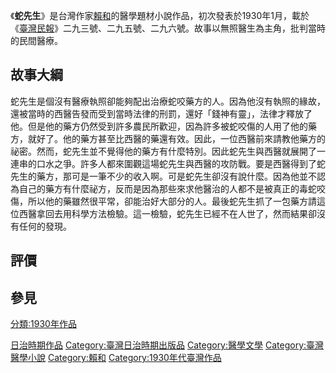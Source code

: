 《'''蛇先生'''》是台灣作家[[賴和|賴和]]的醫學題材小說作品，初次發表於1930年1月，載於《[[臺灣民報|臺灣民報]]》二九三號、二九五號、二九六號。故事以無照醫生為主角，批判當時的民間醫療。

==故事大綱==
蛇先生是個沒有醫療執照卻能夠配出治療蛇咬藥方的人。因為他沒有執照的緣故，還被當時的西醫告發而受到當時法律的刑罰，還好「錢神有靈」，法律才釋放了他。但是他的藥方仍然受到許多農民所歡迎，因為許多被蛇咬傷的人用了他的藥方，就好了。他的藥方甚至比西醫的藥還有效。因此，一位西醫前來請教他藥方的祕密。然而，蛇先生並不覺得他的藥方有什麼特別。因此蛇先生與西醫就展開了一連串的口水之爭。許多人都來圍觀這場蛇先生與西醫的攻防戰。要是西醫得到了蛇先生的藥方，那可是一筆不少的收入啊。可是蛇先生卻沒有說什麼。因為他並不認為自己的藥方有什麼祕方，反而是因為那些來求他醫治的人都不是被真正的毒蛇咬傷，所以他的藥雖然很平常，卻能治好大部分的人。最後蛇先生抓了一包藥方請這位西醫拿回去用科學方法檢驗。這一檢驗，蛇先生已經不在人世了，然而結果卻沒有任何的發現。

== 評價 ==

==參見==
{{Novel-stub}}
[[Category:臺灣小說作品|日治時期作品]]
[[Category:臺灣日治時期出版品|Category:臺灣日治時期出版品]]
[[Category:醫學文學|Category:醫學文學]]
[[Category:臺灣醫學小說|Category:臺灣醫學小說]]
[[分類:1930年作品|分類:1930年作品]]
[[Category:賴和|Category:賴和]]
[[Category:1930年代臺灣作品|Category:1930年代臺灣作品]]